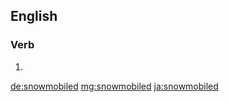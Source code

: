 ==English==

===Verb===
{{head|en}}

# {{en-past of|snowmobile}}

[[de:snowmobiled]]
[[mg:snowmobiled]]
[[ja:snowmobiled]]